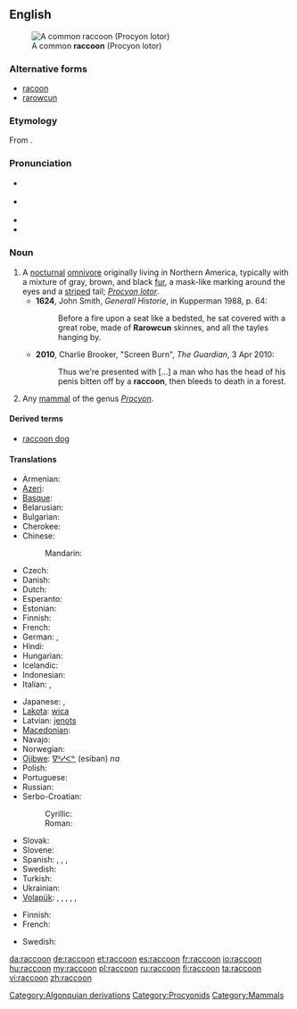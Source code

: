 {{was wotd|2010|June|23}}
==English==
{{wikipedia}}
[[Image:Procyon lotor (Common raccoon).jpg|right|thumb|A common '''raccoon''' (Procyon lotor)]]

===Alternative forms===
* [[racoon]] {{defdate|from 17th c.}}
* [[rarowcun]] {{defdate|17th c.}}

===Etymology===
From {{etyl|alg}} {{term|ahrah-koon-em||one who rubs, scrubs and scratches with its hands}}.

===Pronunciation===
* {{a|UK}} {{IPA|/ɹəˈkuːn/}}
* {{a|US}} {{IPA|/ɹæˈkun/|/ɹəˈkun/}}
* {{audio|en-us-raccoon.ogg|Audio (US)}}
* {{rhymes|uːn}}

===Noun===
{{en-noun}}

# A [[nocturnal]] [[omnivore]] originally living in Northern America, typically with a mixture of gray, brown, and black [[fur]], a mask-like marking around the eyes and a [[striped]] tail; ''[[Procyon lotor]]''.
#* '''1624''', John Smith, ''Generall Historie'', in Kupperman 1988, p. 64:
#*: Before a fire upon a seat like a bedsted, he sat covered with a great robe, made of '''Rarowcun''' skinnes, and all the tayles hanging by.
#* '''2010''', Charlie Brooker, "Screen Burn", ''The Guardian'', 3 Apr 2010:
#*: Thus we're presented with [...] a man who has the head of his penis bitten off by a '''raccoon''', then bleeds to death in a forest.
# Any [[mammal]] of the genus ''[[Procyon]]''.

====Derived terms====
* [[raccoon dog]]

====Translations====
{{trans-top|nocturnal omnivore living in Northern America}}
* Armenian: {{t-|hy|ջրարջ|tr=ǰrarǰ}}
* [[Azeri]]: {{t|az|yenot}}
* [[Basque]]: {{t|eu|mapatxe|xs=Basque}}
* Belarusian: {{t|be|янот|m|tr=janót|sc=Cyrl}}
* Bulgarian: {{t|bg|енот|m|tr=enót|sc=Cyrl}}
* Cherokee: {{t-|chr|ᎬᎵ|tr=gvli|sc=Cher|xs=Cherokee}}
* Chinese:
*: Mandarin: {{t|zh|浣熊|tr=huànxióng|sc=Hani}}
* Czech: {{t+|cs|mýval|m}}
* Danish: {{t|da|vaskebjørn}}
* Dutch: {{t+|nl|wasbeer|m}}
* Esperanto: {{t|eo|lav-urso}}
* Estonian: {{t-|et|pesukaru}}
* Finnish: {{t+|fi|pesukarhu}}
* French: {{t+|fr|raton laveur|m}}
* German: {{t+|de|Waschbär|m}}, {{qualifier|obsolete}} {{t|de|Schupp|m}}
* Hindi: {{t|hi|रैकून |tr=raikūn|xs=Hindi}}
* Hungarian: {{t+|hu|mosómedve}}
* Icelandic: {{t-|is|þvottabjörn|m}}
* Indonesian: {{t-|id|rakun|xs=Indonesian}}
* Italian: {{t+|it|procione|m}} , {{t-|it|orsetto lavatore}}
{{trans-mid}}
* Japanese: {{t|ja|アライグマ|tr=araiguma|sc=Jpan}}, {{t|ja|洗熊|tr=あらいぐま, araiguma|sc=Jpan}}
* [[Lakota]]: [[wica]]
* Latvian: [[jenots]]
* [[Macedonian]]: {{t|mk|ракун|m|tr=rakún|sc=Cyrl}}
* Navajo: {{tø|nv|tábąąh mąʼii}}
* Norwegian: {{t|no|vaskebjørn|m}}
* [[Ojibwe]]: [[ᐁᐦᓯᐸᓐ]] (esiban) ''na''
* Polish: {{t+|pl|szop|m}}
* Portuguese: {{t|pt|guaxinim|m}}
* Russian: {{t+|ru|енот|m|tr=jenót}}
* Serbo-Croatian:
*: Cyrillic: {{t|sh|ракун|m}}
*: Roman: {{t|sh|rakun|m}}
* Slovak: {{t|sk|mýval|m}}
* Slovene: {{t+|sl|rakun|m}}
* Spanish: {{t+|es|mapache|m}}, {{t|es|oso lavador|m}}, {{t|es|zorra manglera|f}}, {{t|es|gato manglatero|m}}
* Swedish: {{t-|sv|tvättbjörn|c}}
* Turkish: {{t-|tr|rakun}}
* Ukrainian: {{t|uk|єнот|m|tr=jenót|sc=Cyrl}}
* [[Volapük]]: {{qualifier|male or female}} {{t|vo|räkun}}, {{qualifier|male}} {{t|vo|hiräkun}}, {{qualifier|female}} {{t|vo|jiräkun}}, {{qualifier|male or female offspring, young}} {{t|vo|räkunül}}, {{qualifier|male offspring, young}} {{t|vo|hiräkunül}}, {{qualifier|female offspring, young}} {{t|vo|jiräkunül}}
{{trans-bottom}}

{{trans-top|any mammal of the genus ''Procyon''}}
* Finnish: {{t+|fi|pesukarhu}}
* French: {{t|fr|procyonidé}}
{{trans-mid}}
* Swedish: {{t-|sv|tvättbjörn|c}}
{{trans-bottom}}

[[Category:Algonquian derivations]]
[[Category:Procyonids]]
[[Category:Mammals]]

[[da:raccoon]]
[[de:raccoon]]
[[et:raccoon]]
[[es:raccoon]]
[[fr:raccoon]]
[[io:raccoon]]
[[hu:raccoon]]
[[my:raccoon]]
[[pl:raccoon]]
[[ru:raccoon]]
[[fi:raccoon]]
[[ta:raccoon]]
[[vi:raccoon]]
[[zh:raccoon]]